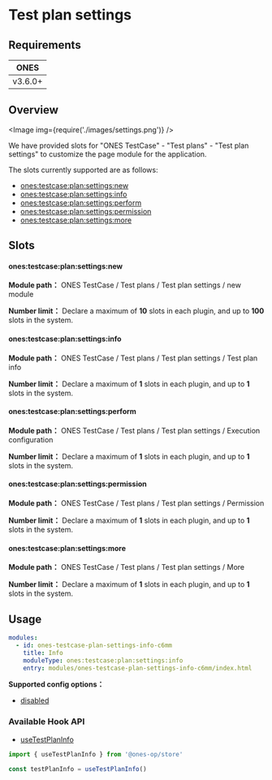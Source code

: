 # Test plan settings


## Requirements

| **ONES** |
| :------: |
| v3.6.0+  |

## Overview

<Image img={require('./images/settings.png')} />

We have provided slots for "ONES TestCase" - "Test plans" - "Test plan settings" to customize the page module for the application.

The slots currently supported are as follows:

- [ones:testcase:plan:settings:new](#onestestcaseplansettingsnew)
- [ones:testcase:plan:settings:info](#onestestcaseplansettingsinfo)
- [ones:testcase:plan:settings:perform](#onestestcaseplansettingsperform)
- [ones:testcase:plan:settings:permission](#onestestcaseplansettingspermission)
- [ones:testcase:plan:settings:more](#onestestcaseplansettingsmore)

## Slots

#### ones:testcase:plan:settings:new

**Module path：** ONES TestCase / Test plans / Test plan settings / new module

**Number limit：** Declare a maximum of **10** slots in each plugin, and up to **100** slots in the system.

#### ones:testcase:plan:settings:info

**Module path：** ONES TestCase / Test plans / Test plan settings / Test plan info

**Number limit：** Declare a maximum of **1** slots in each plugin, and up to **1** slots in the system.

#### ones:testcase:plan:settings:perform

**Module path：** ONES TestCase / Test plans / Test plan settings / Execution configuration

**Number limit：** Declare a maximum of **1** slots in each plugin, and up to **1** slots in the system.

#### ones:testcase:plan:settings:permission

**Module path：** ONES TestCase / Test plans / Test plan settings / Permission

**Number limit：** Declare a maximum of **1** slots in each plugin, and up to **1** slots in the system.

#### ones:testcase:plan:settings:more

**Module path：** ONES TestCase / Test plans / Test plan settings / More

**Number limit：** Declare a maximum of **1** slots in each plugin, and up to **1** slots in the system.

## Usage

```yaml
modules:
  - id: ones-testcase-plan-settings-info-c6mm
    title: Info
    moduleType: ones:testcase:plan:settings:info
    entry: modules/ones-testcase-plan-settings-info-c6mm/index.html
```

**Supported config options：**

- [disabled](../../../../../../reference/config/plugin.md#disabled)

### Available Hook API

- [useTestPlanInfo](../../../../../../reference/packages/store/store.md#useTestPlanInfo)

```ts
import { useTestPlanInfo } from '@ones-op/store'

const testPlanInfo = useTestPlanInfo()
```

